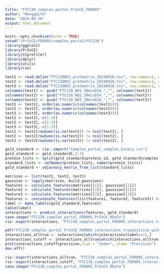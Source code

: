 ```yaml
---
title: "FTC238_complex_portal_PrInCE_FDR005"
author: "MenggeLYU"
date: "2024-09-20"
output: html_document
---
```


```r
knitr::opts_chunk$set(echo = TRUE)
setwd("/PrInCE/FDR005/complex_portal/FTC238")
library(ggplot2)
library(PrInCE)
library(CCprofiler)
library(dplyr)
library(utils)
library(rio)
```


```r
test1 <- read.delim("FTC238NO1_protmatrix_20240918.tsv", row.names=1, quote="")
test2 <- read.delim("FTC238NO2_protmatrix_20240918.tsv", row.names=1, quote="")
test3 <- read.delim("FTC238NO3_protmatrix_20240918.tsv", row.names=1, quote="")
colnames(test1) <- gsub("FTC238_NO1_30minDIA_","", colnames(test1))
colnames(test2) <- gsub("FTC238_NO2_30minDIA_","", colnames(test2))
colnames(test3) <- gsub("FTC238_NO3_30minDIA_","", colnames(test3))
test1 <- test1[, order(as.numeric(colnames(test1)))]
test2 <- test2[, order(as.numeric(colnames(test2)))]
test3 <- test3[, order(as.numeric(colnames(test3)))]
test1 <- test1[,-c(1:3)]
test2 <- test2[,-c(1:3)]
test3 <- test3[,-c(1:3)]
test1 <- test1[rowSums(is.na(test1)) != ncol(test1), ]
test2 <- test2[rowSums(is.na(test2)) != ncol(test2), ]
test3 <- test3[rowSums(is.na(test3)) != ncol(test3), ]
```


```r
gold_standard <- rio::import("Complex_portal_complex_binary.csv")
gold_standard <- gold_standard[,2:3]
protein_lists <- split(gold_standard$protein_id, gold_standard$complex_name)
standard_lists <- setNames(protein_lists, names(protein_lists))
gold_standard <- adjacency_matrix_from_list(standard_lists)
```


```r
matrices <- list(test1, test2, test3)
gaussian <- lapply(matrices, build_gaussians)
feature1 <- calculate_features(matrices[[1]], gaussian[[1]])
feature2 <- calculate_features(matrices[[2]], gaussian[[2]])
feature3 <- calculate_features(matrices[[3]], gaussian[[3]])
features <- concatenate_features(list(feature1, feature2, feature3)) %>% replace_missing_data()
label <- make_labels(gold_standard,features)
table(label)
interactions <- predict_interactions(features, gold_standard)
save.image("FTC238_complex_portal_FDR005_PrInCE.RData")
rio::export(interactions, "FTC238_complex_portal_FDR005_interactions.tsv")
```


```r
pdf("FTC238_complex_portal_PrInCE_FDR005_interactions_truepositive_withcutoff05.pdf")
interactions_alltrue <- interactions[which(interactions$label==1),]
interactions_cutoff <- interactions_alltrue[which(interactions_alltrue$score>0.5),]
plot(interactions_cutoff$precision,xlab = "Index", ylab= "Precision")
dev.off()
```

```r
rio::export(interactions_alltrue, "FTC238_complex_portal_FDR005_interactions_alltrue.tsv")
rio::export(interactions_cutoff, "FTC238_complex_portal_FDR005_interactions_alltrue_over05.tsv")
save.image("FTC238_complex_portal_FDR005_PrInCE.RData")
```